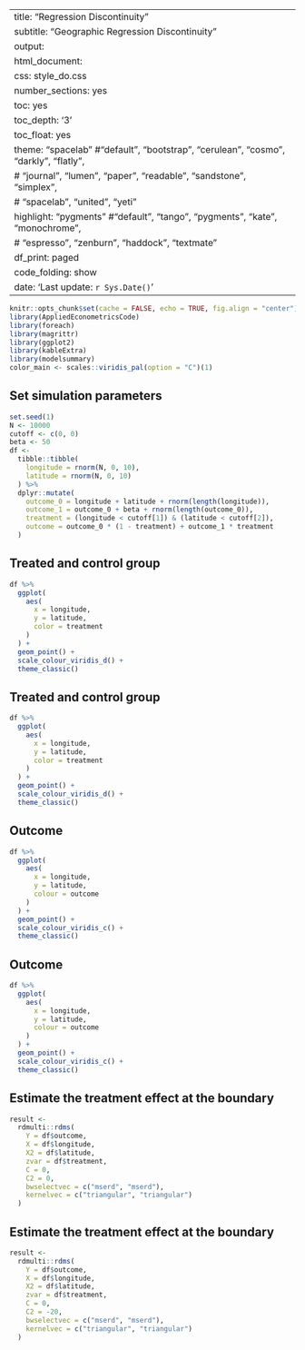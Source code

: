 
---
title: "Regression Discontinuity"
subtitle: "Geographic Regression Discontinuity"
output: 
  html_document:
    css: style_do.css
    number_sections: yes
    toc: yes
    toc_depth: '3'
    toc_float: yes
    theme: "spacelab" #"default", "bootstrap", "cerulean", "cosmo", "darkly", "flatly",
                 # "journal", "lumen", "paper", "readable", "sandstone", "simplex",
                 # "spacelab", "united", "yeti"
    highlight: "pygments" #"default", "tango", "pygments", "kate", "monochrome",
                 # "espresso", "zenburn", "haddock", "textmate"
    df_print: paged
    code_folding: show
date: 'Last update: `r Sys.Date()`'
---

```r
knitr::opts_chunk$set(cache = FALSE, echo = TRUE, fig.align = "center")
library(AppliedEconometricsCode)
library(foreach)
library(magrittr)
library(ggplot2)
library(kableExtra)
library(modelsummary)
color_main <- scales::viridis_pal(option = "C")(1)
```

## Set simulation parameters

```r
set.seed(1)
N <- 10000
cutoff <- c(0, 0)
beta <- 50
df <-
  tibble::tibble(
    longitude = rnorm(N, 0, 10),
    latitude = rnorm(N, 0, 10)
  ) %>%
  dplyr::mutate(
    outcome_0 = longitude + latitude + rnorm(length(longitude)),
    outcome_1 = outcome_0 + beta + rnorm(length(outcome_0)),
    treatment = (longitude < cutoff[1]) & (latitude < cutoff[2]),
    outcome = outcome_0 * (1 - treatment) + outcome_1 * treatment
  )
```

## Treated and control group

```r
df %>%
  ggplot(
    aes(
      x = longitude,
      y = latitude,
      color = treatment
    )
  ) +
  geom_point() +
  scale_colour_viridis_d() +
  theme_classic()
```


## Treated and control group

```r
df %>%
  ggplot(
    aes(
      x = longitude,
      y = latitude,
      color = treatment
    )
  ) +
  geom_point() +
  scale_colour_viridis_d() +
  theme_classic()
```

## Outcome

```r
df %>%
  ggplot(
    aes(
      x = longitude,
      y = latitude,
      colour = outcome
    )
  ) +
  geom_point() +
  scale_colour_viridis_c() +
  theme_classic()
```

## Outcome

```r
df %>%
  ggplot(
    aes(
      x = longitude,
      y = latitude,
      colour = outcome
    )
  ) +
  geom_point() +
  scale_colour_viridis_c() +
  theme_classic()
```

## Estimate the treatment effect at the boundary

```r
result <-
  rdmulti::rdms(
    Y = df$outcome,
    X = df$longitude,
    X2 = df$latitude,
    zvar = df$treatment,
    C = 0,
    C2 = 0,
    bwselectvec = c("mserd", "mserd"),
    kernelvec = c("triangular", "triangular")
  )
```

## Estimate the treatment effect at the boundary

```r
result <-
  rdmulti::rdms(
    Y = df$outcome,
    X = df$longitude,
    X2 = df$latitude,
    zvar = df$treatment,
    C = 0,
    C2 = -20,
    bwselectvec = c("mserd", "mserd"),
    kernelvec = c("triangular", "triangular")
  )
```
